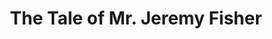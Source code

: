 ---
title: "The Tale of Mr. Jeremy Fisher"
subtitle: ""
creator: "Beatrix Potter"
categories: ["art"]
featuredImage: "../src/assets/images/item/art/DSC02755.png"
views: ["../src/assets/images/item/art/DSC02755.png"]
nextItem: []
---